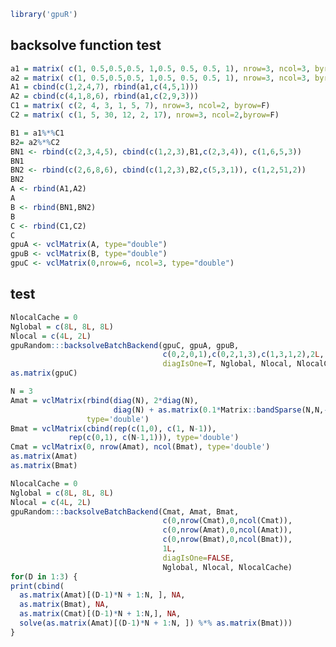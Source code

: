 <!--
%\VignetteEngine{knitr::knitr}
%\VignetteIndexEntry{backsolveBatch}
-->


```r
library('gpuR')
```


## backsolve function test
```r

a1 = matrix( c(1, 0.5,0.5,0.5, 1,0.5, 0.5, 0.5, 1), nrow=3, ncol=3, byrow = TRUE) 
a2 = matrix( c(1, 0.5,0.5,0.5, 1,0.5, 0.5, 0.5, 1), nrow=3, ncol=3, byrow = TRUE) 
A1 = cbind(c(1,2,4,7), rbind(a1,c(4,5,1)))
A2 = cbind(c(4,1,8,6), rbind(a1,c(2,9,3)))
C1 = matrix( c(2, 4, 3, 1, 5, 7), nrow=3, ncol=2, byrow=F) 
C2 = matrix( c(1, 5, 30, 12, 2, 17), nrow=3, ncol=2,byrow=F)  

B1 = a1%*%C1
B2= a2%*%C2
BN1 <- rbind(c(2,3,4,5), cbind(c(1,2,3),B1,c(2,3,4)), c(1,6,5,3))
BN1
BN2 <- rbind(c(2,6,8,6), cbind(c(1,2,3),B2,c(5,3,1)), c(1,2,51,2))
BN2
A <- rbind(A1,A2)
A
B <- rbind(BN1,BN2)
B
C <- rbind(C1,C2)
C
gpuA <- vclMatrix(A, type="double")
gpuB <- vclMatrix(B, type="double")
gpuC <- vclMatrix(0,nrow=6, ncol=3, type="double")
```

## test

```r
NlocalCache = 0
Nglobal = c(8L, 8L, 8L)
Nlocal = c(4L, 2L)
gpuRandom:::backsolveBatchBackend(gpuC, gpuA, gpuB, 
                                  c(0,2,0,1),c(0,2,1,3),c(1,3,1,2),2L,
                                  diagIsOne=T, Nglobal, Nlocal, NlocalCache)
as.matrix(gpuC)

```


```r
N = 3
Amat = vclMatrix(rbind(diag(N), 2*diag(N), 
                       diag(N) + as.matrix(0.1*Matrix::bandSparse(N,N,-1))),
                 type='double')
Bmat = vclMatrix(cbind(rep(c(1,0), c(1, N-1)),
             rep(c(0,1), c(N-1,1))), type='double')
Cmat = vclMatrix(0, nrow(Amat), ncol(Bmat), type='double')
as.matrix(Amat)
as.matrix(Bmat)

NlocalCache = 0
Nglobal = c(8L, 8L, 8L)
Nlocal = c(4L, 2L)
gpuRandom:::backsolveBatchBackend(Cmat, Amat, Bmat, 
                                  c(0,nrow(Cmat),0,ncol(Cmat)),
                                  c(0,nrow(Amat),0,ncol(Amat)),
                                  c(0,nrow(Bmat),0,ncol(Bmat)),
                                  1L,
                                  diagIsOne=FALSE, 
                                  Nglobal, Nlocal, NlocalCache)
for(D in 1:3) {
print(cbind(
  as.matrix(Amat)[(D-1)*N + 1:N, ], NA,
  as.matrix(Bmat), NA,
  as.matrix(Cmat)[(D-1)*N + 1:N,], NA,
  solve(as.matrix(Amat)[(D-1)*N + 1:N, ]) %*% as.matrix(Bmat)))
}
```
